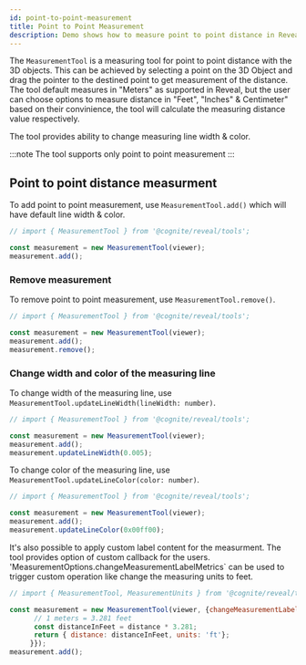 ```yaml
---
id: point-to-point-measurement
title: Point to Point Measurement
description: Demo shows how to measure point to point distance in Reveal.
---
```



The `MeasurementTool` is a measuring tool for point to point distance with the 3D objects.
This can be achieved by selecting a point on the 3D Object and drag the pointer to the destined point to get measurement of the distance.
The tool default measures in "Meters" as supported in Reveal, but the user can choose options to measure distance in "Feet", "Inches" & Centimeter"
based on their convinience, the tool will calculate the measuring distance value respectively.

The tool provides ability to change measuring line width & color.

:::note
The tool supports only point to point measurement
:::

<DemoWrapper name="Cognite3DViewerDemo" />

## Point to point distance measurment
To add point to point measurement, use `MeasurementTool.add()` which will have default line width & color.

```jsx runnable
// import { MeasurementTool } from '@cognite/reveal/tools';

const measurement = new MeasurementTool(viewer);
measurement.add();
```
### Remove measurement
To remove point to point measurement, use `MeasurementTool.remove()`.

```jsx runnable
// import { MeasurementTool } from '@cognite/reveal/tools';

const measurement = new MeasurementTool(viewer);
measurement.add();
measurement.remove();
```

### Change width and color of the measuring line
To change width of the measuring line, use `MeasurementTool.updateLineWidth(lineWidth: number)`.

```jsx runnable
// import { MeasurementTool } from '@cognite/reveal/tools';

const measurement = new MeasurementTool(viewer);
measurement.add();
measurement.updateLineWidth(0.005);
```

To change color of the measuring line, use `MeasurementTool.updateLineColor(color: number)`.
```jsx runnable
// import { MeasurementTool } from '@cognite/reveal/tools';

const measurement = new MeasurementTool(viewer);
measurement.add();
measurement.updateLineColor(0x00ff00);
```

It's also possible to apply custom label content for the measurment.
The tool provides option of custom callback for the users. 'MeasurementOptions.changeMeasurementLabelMetrics` can be
used to trigger custom operation like change the measuring units to feet. 

```jsx runnable
// import { MeasurementTool, MeasurementUnits } from '@cognite/reveal/tools';

const measurement = new MeasurementTool(viewer, {changeMeasurementLabelMetrics: (distance: number) => {
      // 1 meters = 3.281 feet
      const distanceInFeet = distance * 3.281;
      return { distance: distanceInFeet, units: 'ft'};
     }});
measurement.add();
```
